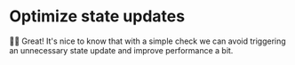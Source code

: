 # Optimize state updates

👨‍💼 Great! It's nice to know that with a simple check we can avoid triggering an
unnecessary state update and improve performance a bit.
